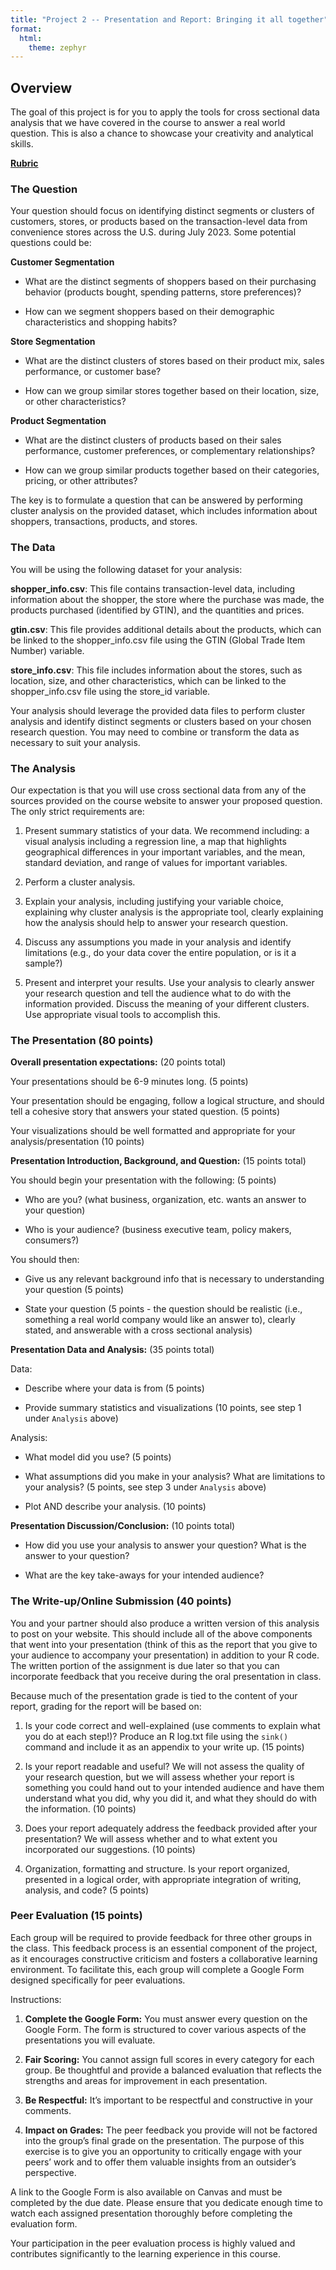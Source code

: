 ```yaml
---
title: "Project 2 -- Presentation and Report: Bringing it all together"
format: 
  html:
    theme: zephyr
---
```


## Overview

The goal of this project is for you to apply the tools for cross sectional data analysis that we have covered in the course to answer a real world question. This is also a chance to showcase your creativity and analytical skills. 

[**Rubric**](project_2_rubric.html)


### The Question

Your question should focus on identifying distinct segments or clusters of customers, stores, or products based on the transaction-level data from convenience stores across the U.S. during July 2023. Some potential questions could be:

**Customer Segmentation**

- What are the distinct segments of shoppers based on their purchasing behavior (products bought, spending patterns, store preferences)?

- How can we segment shoppers based on their demographic characteristics and shopping habits?

**Store Segmentation**

- What are the distinct clusters of stores based on their product mix, sales performance, or customer base?

- How can we group similar stores together based on their location, size, or other characteristics?

**Product Segmentation**

- What are the distinct clusters of products based on their sales performance, customer preferences, or complementary relationships?

- How can we group similar products together based on their categories, pricing, or other attributes?

The key is to formulate a question that can be answered by performing cluster analysis on the provided dataset, which includes information about shoppers, transactions, products, and stores.

<!--
**The question** should be one related to agriculture, the environment, or natural resources and of interest to a business/company, a marketing board, policy makers, non-governmental organizations (NGO), or other nonprofit organizations. The question must be one that can be answered with cross-sectional data. For example:

- **Business:** Where should I locate my business?

- **Marketing Board:** What is consumer demand for our products by geographic location? By consumer demogrphic characteristics? Should we run marketing campaigns in areas where demand is low or target consumers in areas where consumption is already high?

- **Policy maker:** Based on current snowpack levels, where should we anticipate fires this coming fire season?

- **NGO/Nonprofit:** What is will demand be for electric cars in 5 years and what can we do to increase it?
-->

### The Data

<!--
You will be responsible for collecting your own cross sectional data to answer this question. There are resources on the course website, and you should feel free to follow-up with the professors if you are interested in applying data used in lectures and labs.
-->

You will be using the following dataset for your analysis:

**shopper_info.csv**: This file contains transaction-level data, including information about the shopper, the store where the purchase was made, the products purchased (identified by GTIN), and the quantities and prices.

**gtin.csv**: This file provides additional details about the products, which can be linked to the shopper_info.csv file using the GTIN (Global Trade Item Number) variable.

**store_info.csv**: This file includes information about the stores, such as location, size, and other characteristics, which can be linked to the shopper_info.csv file using the store_id variable.

Your analysis should leverage the provided data files to perform cluster analysis and identify distinct segments or clusters based on your chosen research question. You may need to combine or transform the data as necessary to suit your analysis.


### The Analysis

Our expectation is that you will use cross sectional data from any of the sources provided on the course website to answer your proposed question. The only strict requirements are: 

1. Present summary statistics of your data. We recommend including: a visual analysis including a regression line, a map that highlights geographical differences in your important variables, and the mean, standard deviation, and range of values for important variables. 

<!-- 
2. Perform either a regression or cluster analysis.
-->
2. Perform a cluster analysis.

<!--
3. Explain your analysis, including justifying your variable choice, justifying your model choice (how did you choose between regression v. cluster analysis), clearly explaining how the analysis should help to answer your research question.
-->
3. Explain your analysis, including justifying your variable choice, explaining why cluster analysis is the appropriate tool, clearly explaining how the analysis should help to answer your research question.

4. Discuss any assumptions you made in your analysis and identify limitations (e.g., do your data cover the entire population, or is it a sample?)

<!--
5. Present and interpret your results. Use your analysis to clearly answer your research question and tell the audience what to do with the information provided. Provide interpretations of regression results or discuss the meaning of your different clusters. Use appropriate visual tools to accomplish this.
-->
5. Present and interpret your results. Use your analysis to clearly answer your research question and tell the audience what to do with the information provided. Discuss the meaning of your different clusters. Use appropriate visual tools to accomplish this.

### The Presentation (80 points)

**Overall presentation expectations:** (20 points total)

Your presentations should be 6-9 minutes long. (5 points)

Your presentation should be engaging, follow a logical structure, and should tell a cohesive story that answers your stated question. (5 points)

Your visualizations should be well formatted and appropriate for your analysis/presentation (10 points)

**Presentation Introduction, Background, and Question:** (15 points total)

You should begin your presentation with the following: (5 points)

- Who are you? (what business, organization, etc. wants an answer to your question) 

- Who is your audience? (business executive team, policy makers, consumers?) 

You should then: 

- Give us any relevant background info that is necessary to understanding your question (5 points)

- State your question (5 points - the question should be realistic (i.e., something a real world company would like an answer to), clearly stated, and answerable with a cross sectional analysis)

**Presentation Data and Analysis:** (35 points total)

Data: 

- Describe where your data is from (5 points)

- Provide summary statistics and visualizations (10 points, see step 1 under `Analysis` above)

Analysis:

- What model did you use? (5 points)

- What assumptions did you make in your analysis?  What are limitations to your analysis? (5 points, see step 3 under `Analysis` above)

- Plot AND describe your analysis. (10 points)

**Presentation Discussion/Conclusion:** (10 points total)

- How did you use your analysis to answer your question? What is the answer to your question?

- What are the key take-aways for your intended audience?


### The Write-up/Online Submission (40 points)

You and your partner should also produce a written version of this analysis to post on your website. This should include all of the above components that went into your presentation (think of this as the report that you give to your audience to accompany your presentation) in addition to your R code. The written portion of the assignment is due later so that you can incorporate feedback that you receive during the oral presentation in class.

Because much of the presentation grade is tied to the content of your report, grading for the report will be based on: 

1. Is your code correct and well-explained (use comments to explain what you do at each step!)? Produce an R log.txt file using the `sink()` command and include it as an appendix to your write up. (15 points)

2. Is your report readable and useful? We will not assess the quality of your research question, but we will assess whether your report is something you could hand out to your intended audience and have them understand what you did, why you did it, and what they should do with the information. (10 points)

3. Does your report adequately address the feedback provided after your presentation? We will assess whether and to what extent you incorporated our suggestions. (10 points)

3. Organization, formatting and structure. Is your report organized, presented in a logical order, with appropriate integration of writing, analysis, and code? (5 points)

### Peer Evaluation (15 points)

Each group will be required to provide feedback for three other groups in the class. This feedback process is an essential component of the project, as it encourages constructive criticism and fosters a collaborative learning environment. To facilitate this, each group will complete a Google Form designed specifically for peer evaluations.

Instructions:

1. **Complete the Google Form:** You must answer every question on the Google Form. The form is structured to cover various aspects of the presentations you will evaluate.

2. **Fair Scoring:** You cannot assign full scores in every category for each group. Be thoughtful and provide a balanced evaluation that reflects the strengths and areas for improvement in each presentation.

3. **Be Respectful:** It's important to be respectful and constructive in your comments.

4. **Impact on Grades:** The peer feedback you provide will not be factored into the group's final grade on the presentation. The purpose of this exercise is to give you an opportunity to critically engage with your peers' work and to offer them valuable insights from an outsider's perspective.

A link to the Google Form is also available on Canvas and must be completed by the due date. Please ensure that you dedicate enough time to watch each assigned presentation thoroughly before completing the evaluation form.

Your participation in the peer evaluation process is highly valued and contributes significantly to the learning experience in this course.

